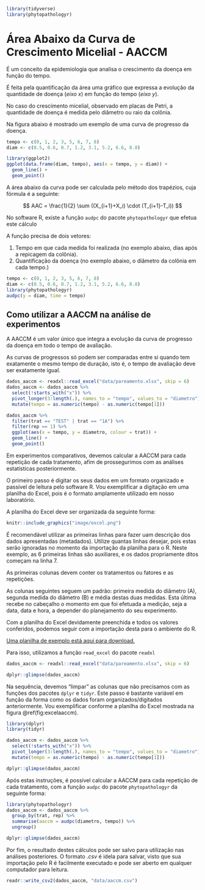 ```r
library(tidyverse)
library(phytopathologyr)
```



# Área Abaixo da Curva de Crescimento Micelial - AACCM {#aaccm}

É um conceito da epidemiologia que analisa o crescimento da doença em função do tempo.

É feita pela quantificação da área uma gráfico que expressa a evolução da quantidade de doença (*eixo x*) em função do tempo (*eixo y*).

No caso do crescimento micelial, observado em placas de Petri, a quantidade de doença é medida pelo diâmetro ou raio da colônia.

Na figura abaixo é mostrado um exemplo de uma curva de progresso da doença.

```r
tempo <- c(0, 1, 2, 3, 5, 6, 7, 8)
diam <- c(0.5, 0.6, 0.7, 1.2, 3.1, 5.2, 6.6, 8.8)

library(ggplot2)
ggplot(data.frame(diam, tempo), aes(x = tempo, y = diam)) +
  geom_line() +
  geom_point()
```


A área abaixo da curva pode ser calculada pelo método dos trapézios, cuja fórmula é a seguinte:

$$
AAC = \frac{1}{2} \sum ((X_{i+1}+X_i) \cdot (T_{i+1}-T_i))
$$

No software R, existe a função `audpc` do pacote `phytopathologyr` que efetua este cálculo

A função precisa de dois vetores:

1. Tempo em que cada medida foi realizada (no exemplo abaixo, dias após a repicagem da colônia).
2. Quantificação da doença (no exemplo abaixo, o diâmetro da colônia em cada tempo.)

```r
tempo <- c(0, 1, 2, 3, 5, 6, 7, 8)
diam <- c(0.5, 0.6, 0.7, 1.2, 3.1, 5.2, 6.6, 8.8)
library(phytopathologyr)
audpc(y = diam, time = tempo)
```

## Como utilizar a AACCM na análise de experimentos {#aaccmexp}

 A AACCM é um valor único que integra a evolução da curva de progresso da doença em todo o tempo de avaliação.
 
::: {.rmdwarning}

As curvas de progressos só podem ser comparadas entre si quando tem exatamente o mesmo tempo de duração, isto é, o tempo de avaliação deve ser exatamente igual.

:::
 
 
```r
dados_aaccm <- readxl::read_excel("data/pareamento.xlsx", skip = 6)
dados_aaccm <- dados_aaccm %>%
  select(!starts_with("x")) %>%
  pivot_longer(3:length(.), names_to = "tempo", values_to = "diametro") %>%
  mutate(tempo = as.numeric(tempo) - as.numeric(tempo[1]))

dados_aaccm %>%
  filter(trat == "TEST" | trat == "1A") %>%
  filter(rep == 1) %>%
  ggplot(aes(x = tempo, y = diametro, colour = trat)) +
  geom_line() +
  geom_point()
```



 Em experimentos comparativos, devemos calcular a AACCM para cada repetição de cada tratamento, afim de prossegurimos com as análises estatísticas posteriormente.
 
 O primeiro passo é digitar os seus dados em um formato organizado e passível de leitura pelo software R. Vou exemplificar a digitação em uma planilha do Excel, pois é o formato amplamente utilizado em nosso laboratório.
 
 A planilha do Excel deve ser organizada da seguinte forma:
 
```r
knitr::include_graphics("image/excel.png")
```
 

 
 
 É recomendável utilizar as primeiras linhas para fazer uam descrição dos dados apresentadas (metadados). Utilize quantas linhas desejar, pois estas serão ignoradas no momento da importação da planilha para o R. Neste exemplo, as 6 primeiras linhas são auxiliares, e os dados propriamente ditos começam na linha 7.
 
 As primeiras colunas devem conter os tratamentos ou fatores e as repetições.
 
 As colunas seguintes seguem um padrão: primeira medida do diâmetro (A), segunda medida do diâmetro (B) e média destas duas medidas. Esta última recebe no cabeçalho o momento em que foi efetuada a medição, seja a data, data e hora, a depender do planejamento do seu experimento. 
 
 Com a planilha do Excel devidamente preenchida e todos os valores conferidos, podemos seguir com a importação desta para o ambiente do R. 
 
 [Uma planilha de exemplo está aqui para download.](data/pareamento.xlsx)
 
 Para isso, utilizamos a função `read_excel` do pacote `readxl`
 
```r
dados_aaccm <- readxl::read_excel("data/pareamento.xlsx", skip = 6)
```


```r
dplyr::glimpse(dados_aaccm)
```
 
 Na sequência, devemos "limpar" as colunas que não precisamos com as funções dos  pacotes `dplyr` e `tidyr`. Este passo é bastante variável em função da forma como os dados foram organizados/digitados anteriormente. Vou exemplificar conforme a planilha do Excel mostrada na figura \@ref(fig:excelaaccm).
 


```r
library(dplyr)
library(tidyr)

dados_aaccm <- dados_aaccm %>%
  select(!starts_with("x")) %>%
  pivot_longer(3:length(.), names_to = "tempo", values_to = "diametro") %>%
  mutate(tempo = as.numeric(tempo) - as.numeric(tempo[1]))
```

```r
dplyr::glimpse(dados_aaccm)
```


Após estas instruções, é possível calcular a AACCM para cada repetição de cada tratamento, com a função `audpc` do pacote `phytopathologyr` da seguinte forma: 

```r
library(phytopathologyr)
dados_aaccm <- dados_aaccm %>%
  group_by(trat, rep) %>%
  summarise(aaccm = audpc(diametro, tempo)) %>%
  ungroup()
```

```r
dplyr::glimpse(dados_aaccm)
```

Por fim, o resultado destes cálculos pode ser salvo para utilização nas análises posteriores. O formato *.csv* é idela para salvar, visto que sua importação pelo R é facilmente executado e pode ser aberto em qualquer computador para leitura.

```r
readr::write_csv2(dados_aaccm, "data/aaccm.csv")
```
